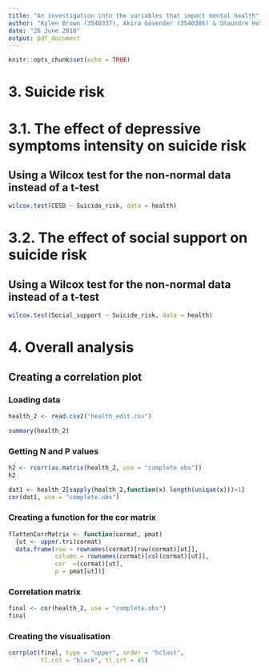 ```yaml
---
title: "An investigation into the variables that impact mental health"
author: "Kylen Brown (3540337), Akira Govender (3540386) & Shaundre Hofstander (3540248)"
date: "28 June 2018"
output: pdf_document
---
```


```r
knitr::opts_chunk$set(echo = TRUE)
```

# 3. Suicide risk 

# 3.1. The effect of depressive symptoms intensity on suicide risk 

## Using a Wilcox test for the non-normal data instead of a t-test

```r
wilcox.test(CESD ~ Suicide_risk, data = health)
```

# 3.2. The effect of social support on suicide risk 

## Using a Wilcox test for the non-normal data instead of a t-test

```r
wilcox.test(Social_support ~ Suicide_risk, data = health)
```

# 4. Overall analysis

## Creating a correlation plot

### Loading data 

```r
health_2 <- read.csv2("health_edit.csv")
```

```r
summary(health_2)
```

### Getting N and P values

```r
h2 <- rcorr(as.matrix(health_2, use = "complete obs"))
h2
```

```r
dat1 <- health_2[sapply(health_2,function(x) length(unique(x)))>1]
cor(dat1, use = "complete.obs")
```

### Creating a function for the cor matrix

```r
flattenCorrMatrix <- function(cormat, pmat) 
  {ut <- upper.tri(cormat)
  data.frame(row = rownames(cormat)[row(cormat)[ut]],
             column = rownames(cormat)[col(cormat)[ut]],
             cor  =(cormat)[ut],
             p = pmat[ut])}
```

### Correlation matrix

```r
final <- cor(health_2, use = "complete.obs")
final
```

### Creating the visualisation

```r
corrplot(final, type = "upper", order = "hclust", 
         tl.col = "black", tl.srt = 45)
```





